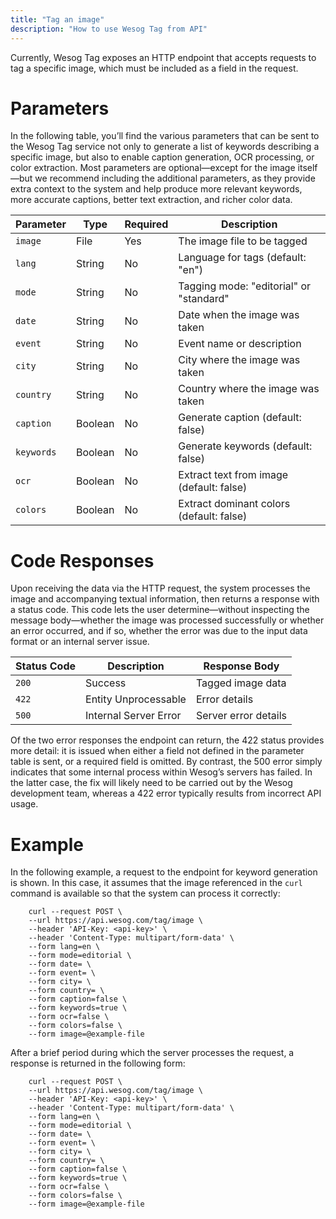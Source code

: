 ```yaml
---
title: "Tag an image"
description: "How to use Wesog Tag from API"
---
```


Currently, Wesog Tag exposes an HTTP endpoint that accepts requests to tag a specific image, which must be included as a field in the request.

# Parameters
In the following table, you’ll find the various parameters that can be sent to the Wesog Tag service not only to generate a list of keywords describing a specific image, but also to enable caption generation, OCR processing, or color extraction. Most parameters are optional—except for the image itself—but we recommend including the additional parameters, as they provide extra context to the system and help produce more relevant keywords, more accurate captions, better text extraction, and richer color data.

| Parameter | Type | Required | Description |
|-----------|------|----------|-------------|
| `image` | File | Yes | The image file to be tagged |
| `lang` | String | No | Language for tags (default: "en") |
| `mode` | String | No | Tagging mode: "editorial" or "standard" |
| `date` | String | No | Date when the image was taken |
| `event` | String | No | Event name or description |
| `city` | String | No | City where the image was taken |
| `country` | String | No | Country where the image was taken |
| `caption` | Boolean | No | Generate caption (default: false) |
| `keywords` | Boolean | No | Generate keywords (default: false) |
| `ocr` | Boolean | No | Extract text from image (default: false) |
| `colors` | Boolean | No | Extract dominant colors (default: false) |

# Code Responses

Upon receiving the data via the HTTP request, the system processes the image and accompanying textual information, then returns a response with a status code. This code lets the user determine—without inspecting the message body—whether the image was processed successfully or whether an error occurred, and if so, whether the error was due to the input data format or an internal server issue.

| Status Code | Description | Response Body |
|-------------|-------------|---------------|
| `200` | Success | Tagged image data |
| `422` | Entity Unprocessable | Error details |
| `500` | Internal Server Error | Server error details |

Of the two error responses the endpoint can return, the 422 status provides more detail: it is issued when either a field not defined in the parameter table is sent, or a required field is omitted. By contrast, the 500 error simply indicates that some internal process within Wesog’s servers has failed. In the latter case, the fix will likely need to be carried out by the Wesog development team, whereas a 422 error typically results from incorrect API usage.

# Example
In the following example, a request to the endpoint for keyword generation is shown. In this case, it assumes that the image referenced in the `curl` command is available so that the system can process it correctly:

```{bash}
    curl --request POST \
    --url https://api.wesog.com/tag/image \
    --header 'API-Key: <api-key>' \
    --header 'Content-Type: multipart/form-data' \
    --form lang=en \
    --form mode=editorial \
    --form date= \
    --form event= \
    --form city= \
    --form country= \
    --form caption=false \
    --form keywords=true \
    --form ocr=false \
    --form colors=false \
    --form image=@example-file
```

After a brief period during which the server processes the request, a response is returned in the following form:

```{bash}
    curl --request POST \
    --url https://api.wesog.com/tag/image \
    --header 'API-Key: <api-key>' \
    --header 'Content-Type: multipart/form-data' \
    --form lang=en \
    --form mode=editorial \
    --form date= \
    --form event= \
    --form city= \
    --form country= \
    --form caption=false \
    --form keywords=true \
    --form ocr=false \
    --form colors=false \
    --form image=@example-file
```